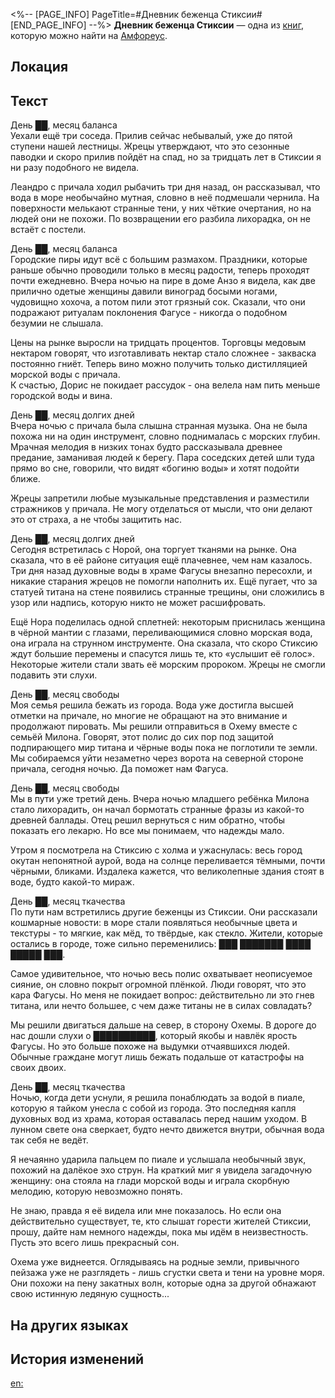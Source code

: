 <%-- [PAGE_INFO]
PageTitle=#Дневник беженца Стиксии#
[END_PAGE_INFO] --%>
{{Дополнить}}
{{Книга Инфобокс
|id           = 551
|Название     = 
|Изображение  = Предмет Дневник беженца Стиксии.png
|Мир          = Амфореус
|Томов        = 1
|Автор        = <!--нужно добавить-->
|Описание     = Дневник одного жителя Стиксии, найденный в сундуке. Записи очень старые, поэтому некоторые из них стёрлись.
|Том1         = {{tx}}
|Источник1    = {{tx|Отсутствует источник}}
|Персонажи    = 
|Фракции      = 
}}
'''Дневник беженца Стиксии''' — одна из [[Книги|книг]], которую можно найти на [[Амфореус]].

==Локация==
{{Отметка карты|<!--название карты-->|<!--id отметки-->}}

==Текст==
День ██, месяц баланса<br />
Уехали ещё три соседа. Прилив сейчас небывалый, уже до пятой ступени нашей лестницы. Жрецы утверждают, что это сезонные паводки и скоро прилив пойдёт на спад, но за тридцать лет в Стиксии я ни разу подобного не видела.

Леандро с причала ходил рыбачить три дня назад, он рассказывал, что вода в море необычайно мутная, словно в неё подмешали чернила. На поверхности мелькают странные тени, у них чёткие очертания, но на людей они не похожи. По возвращении его разбила лихорадка, он не встаёт с постели.

День ██, месяц баланса<br />
Городские пиры идут всё с большим размахом. Праздники, которые раньше обычно проводили только в месяц радости, теперь проходят почти ежедневно. Вчера ночью на пире в доме Анзо я видела, как две прилично одетые женщины давили виноград босыми ногами, чудовищно хохоча, а потом пили этот грязный сок. Сказали, что они подражают ритуалам поклонения Фагусе - никогда о подобном безумии не слышала.

Цены на рынке выросли на тридцать процентов. Торговцы медовым нектаром говорят, что изготавливать нектар стало сложнее - закваска постоянно гниёт. Теперь вино можно получить только дистилляцией морской воды с причала.<br />
К счастью, Дорис не покидает рассудок - она велела нам пить меньше городской воды и вина.

День ██, месяц долгих дней<br />
Вчера ночью с причала была слышна странная музыка. Она не была похожа ни на один инструмент, словно поднималась с морских глубин. Мрачная мелодия в низких тонах будто рассказывала древнее предание, заманивая людей к берегу. Пара соседских детей шли туда прямо во сне, говорили, что видят «богиню воды» и хотят подойти ближе.

Жрецы запретили любые музыкальные представления и разместили стражников у причала. Не могу отделаться от мысли, что они делают это от страха, а не чтобы защитить нас.

День ██, месяц долгих дней<br />
Сегодня встретилась с Норой, она торгует тканями на рынке. Она сказала, что в её районе ситуация ещё плачевнее, чем нам казалось. Три дня назад духовные воды в храме Фагусы внезапно пересохли, и никакие старания жрецов не помогли наполнить их. Ещё пугает, что за статуей титана на стене появились странные трещины, они сложились в узор или надпись, которую никто не может расшифровать.

Ещё Нора поделилась одной сплетней: некоторым приснилась женщина в чёрной мантии с глазами, переливающимися словно морская вода, она играла на струнном инструменте. Она сказала, что скоро Стиксию ждут большие перемены и спасутся лишь те, кто «услышит её голос». Некоторые жители стали звать её морским пророком. Жрецы не смогли подавить эти слухи.

День ██, месяц свободы<br />
Моя семья решила бежать из города. Вода уже достигла высшей отметки на причале, но многие не обращают на это внимание и продолжают пировать. Мы решили отправиться в Охему вместе с семьёй Милона. Говорят, этот полис до сих пор под защитой подпирающего мир титана и чёрные воды пока не поглотили те земли. Мы собираемся уйти незаметно через ворота на северной стороне причала, сегодня ночью. Да поможет нам Фагуса.

День ██, месяц свободы<br />
Мы в пути уже третий день. Вчера ночью младшего ребёнка Милона стало лихорадить, он начал бормотать странные фразы из какой-то древней баллады. Отец решил вернуться с ним обратно, чтобы показать его лекарю. Но все мы понимаем, что надежды мало.

Утром я посмотрела на Стиксию с холма и ужаснулась: весь город окутан непонятной аурой, вода на солнце переливается тёмными, почти чёрными, бликами. Издалека кажется, что великолепные здания стоят в воде, будто какой-то мираж.

День ██, месяц ткачества<br />
По пути нам встретились другие беженцы из Стиксии. Они рассказали кошмарные новости: в море стали появляться необычные цвета и текстуры - то мягкие, как мёд, то твёрдые, как стекло. Жители, которые остались в городе, тоже сильно переменились: ███ ███████ ████ █████ ███.

Самое удивительное, что ночью весь полис охватывает неописуемое сияние, он словно покрыт огромной плёнкой. Люди говорят, что это кара Фагусы. Но меня не покидает вопрос: действительно ли это гнев титана, или нечто большее, с чем даже титаны не в силах совладать?

Мы решили двигаться дальше на север, в сторону Охемы. В дороге до нас дошли слухи о ██████████, который якобы и навлёк ярость Фагусы. Но это больше похоже на выдумки отчаявшихся людей. Обычные граждане могут лишь бежать подальше от катастрофы на своих двоих.

День ██, месяц ткачества<br />
Ночью, когда дети уснули, я решила понаблюдать за водой в пиале, которую я тайком унесла с собой из города. Это последняя капля духовных вод из храма, которая оставалась перед нашим уходом. В лунном свете она сверкает, будто нечто движется внутри, обычная вода так себя не ведёт.

Я нечаянно ударила пальцем по пиале и услышала необычный звук, похожий на далёкое эхо струн. На краткий миг я увидела загадочную женщину: она стояла на глади морской воды и играла скорбную мелодию, которую невозможно понять.

Не знаю, правда я её видела или мне показалось. Но если она действительно существует, те, кто слышат горести жителей Стиксии, прошу, дайте нам немного надежды, пока мы идём в неизвестность. Пусть это всего лишь прекрасный сон.

Охема уже виднеется. Оглядываясь на родные земли, привычного пейзажа уже не разглядеть - лишь сгустки света и тени на уровне моря. Они похожи на пену закатных волн, которые одна за другой обнажают свою истинную ледяную сущность...

==На других языках==
{{На других языках
|en   = The Journal of a Styxian Refugee
|zhs  = 斯缇科西亚难民的日志
|zht  = 斯緹科西亞難民的日誌
|ja   = スティコシア難民の日誌
|ko   = 스틱시아 난민의 일지
|es   = Diario de un refugiado de Estisia
|fr   = Journal d'un réfugié de Styxie
|ru   = Дневник беженца Стиксии
|th   = บันทึกของผู้ลี้ภัยชาว Styxia
|vi   = Nhật Ký Của Dân Tị Nạn Styxia
|de   = Tagebuch eines Styxia-Flüchtlings
|id   = Buku Harian Pengungsi Styxia
|pt   = O Diário de um Refugiado Styxiano
}}

==История изменений==
{{История изменений|3.5}}

[[en:]]